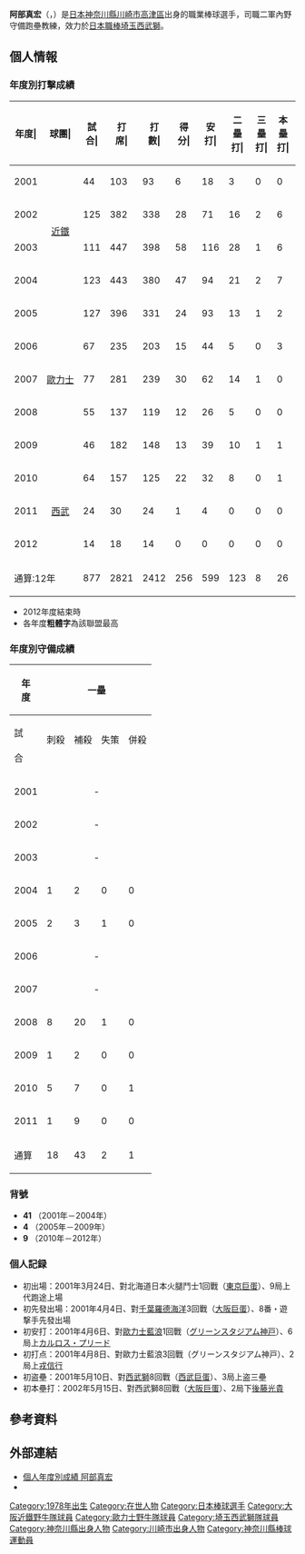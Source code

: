 {{Infobox NPB player|
|name=阿部真宏|
|image=Abe masahiro.jpg|
|width=300|
|position=二軍內野守備跑壘教練|
|team=埼玉西武獅|
|number=76|
|bats=右|
|throws=右|
|birthdate={{birth_date_and_age|1978|5|12|mf=y}}|
|birthplace={{JPN}}[[神奈川縣|神奈川縣]][[川崎市|川崎市]][[高津區|高津區]]|
|debutdate=3月24日
|debutyear=2001年
|debutteam=大阪近鐵野牛
|statyear=2012年球季
|stat1label=打擊率
|stat1value=0.248
|stat2label=全壘打
|stat2value=26
|stat3label=打點
|stat3value=250
|stat4label=盜壘
|stat4value=23
|teams=<nowiki></nowiki>
* [[橫濱中學校及高等學校|横濱高等學校]]
* [[法政大學|法政大學]]
* [[大阪近鐵野牛|大阪近鐵野牛]](2001年－2004年)
* [[歐力士野牛|歐力士野牛]](2005年－2009年)
* [[埼玉西武獅|埼玉西武獅]](2010年－2012年)
'''教練時期'''
* [[埼玉西武獅|埼玉西武獅]]一軍打擊教練（2015年－2021年）
* [[埼玉西武獅|埼玉西武獅]]二軍內野守備跑壘教練（2022年－）
}}
'''阿部真宏'''（{{jpn|j=阿部 真宏|hg=あべ まさひろ|rm=Abe Masahiro}}，{{bd|1978年|5月12日||catIdx=Abe, Masahiro}}）是[[日本|日本]][[神奈川縣|神奈川縣]][[川崎市|川崎市]][[高津區|高津區]]出身的職業棒球選手，司職二軍內野守備跑壘教練，效力於[[日本職棒|日本職棒]][[埼玉西武獅|埼玉西武獅]]。

== 個人情報 ==
=== 年度別打擊成績 ===
{| class="wikitable" style="text-align:right; font-size:small"
|-bgcolor="#efefef"
!年度|!!球團|!!試合|!!打<br>席|!!打<br>數|!!得分|!!安打|!!二<br>壘<br>打|!!三<br>壘<br>打|!!本<br>壘<br>打|!!壘<br>打<br>數|!!打點|!!盜壘|!!盜<br>壘<br>刺|!!觸擊|!!犧<br>牲<br>打|!!保送|!!敬遠|!!觸身|!!三振|!!雙殺|!!打<br>擊<br>率|!!上<br>壘<br>率|!!長<br>打<br>率|!!OPS
|-
|style="text-align:center"|2001
|rowspan="4" style="text-align:center"|[[大阪近鐵野牛|近鐵]]
|44||103||93||6||18||3||0||0||21||11||1||0||3||1||6||0||0||10||5||.194||.240||.226||.466
|-
|style="text-align:center"|2002
|125||382||338||28||71||16||2||6||109||29||0||2||23||5||21||0||5||49||3||.210||.263||.322||.585
|-
|style="text-align:center"|2003
|111||447||398||58||116||28||1||6||164||43||6||0||11||4||33||0||1||37||7||.291||.344||.412||.756
|-
|style="text-align:center"|2004
|123||443||380||47||94||21||2||7||140||50||3||2||11||3||42||1||7||46||11||.247||.331||.368||.699
|-
|style="text-align:center"|2005
|rowspan="5" style="text-align:center; white-space:nowrap;"|[[歐力士野牛|歐力士]]
|127||396||331||24||93||13||1||2||114||35||5||2||17||6||37||0||5||45||10||.281||.356||.344||.701
|-
|style="text-align:center"|2006
|67||235||203||15||44||5||0||3||58||21||4||2||13||1||17||1||1||24||3||.217||.279||.286||.565
|-
|style="text-align:center"|2007
|77||281||239||30||62||14||1||0||78||18||2||1||18||1||18||0||5||21||4||.259||.323||.326||.650
|-
|style="text-align:center"|2008
|55||137||119||12||26||5||0||0||31||9||1||0||9||0||6||0||3||15||0||.218||.273||.261||.534
|-
|style="text-align:center"|2009
|46||182||148||13||39||10||1||1||54||23||1||1||14||1||18||0||1||19||4||.264||.345||.365||.710
|-
|style="text-align:center"|2010
|rowspan="3" style="text-align:center"|[[埼玉西武獅|西武]]
|64||157||125||22||32||8||0||1||43||10||0||0||9||0||21||0||2||14||5||.256||.372||.344||.716
|-
|style="text-align:center;"|2011
|24||30||24||1||4||0||0||0||4||1||0||0||2||0||4||0||0||5||1||.167||.286||.167||.452
|-
|style="text-align:center;"|2012
|14||18||14||0||0||0||0||0||0||0||0||0||3||0||1||0||0||1||2||.000||.067||.000||.067
|-
!colspan="2"|通算:12年
|877||2821||2412||256||599||123||8||26||816||250||23||10||133||22||224||2||30||286||55||.248||.317||.338||.658
|}
* 2012年度結束時
* 各年度'''粗體字'''為該聯盟最高

=== 年度別守備成績 ===
{| class="wikitable" style="text-align: right; font-size: small;"
|-
!rowspan="2"|年<br />度!!colspan="6"|一壘!!colspan="6"|二壘!!colspan="6"|三壘!!colspan="6"|游擊
|-style="line-height:1.25em;"
!試<br /><br />合!!刺殺<br /><br />!!補殺<br /><br />!!失策<br /><br />!!併殺<br /><br />!!守備率<br /><br />!!試<br /><br />合!!刺<br /><br />殺!!補<br /><br />殺!!失<br /><br />策!!併<br /><br />殺!!守<br />備<br />率!!試<br /><br />合!!刺<br /><br />殺!!補<br /><br />殺!!失<br /><br />策!!併<br /><br />殺!!守<br />備<br />率!!試<br /><br />合!!刺<br /><br />殺!!補<br /><br />殺!!失<br /><br />策!!併<br /><br />殺!!守<br />備<br />率
|-
|style="text-align:center;"|2001
|colspan="6" style="text-align:center;"|-||16||22||24||2||7||.958||colspan="6" style="text-align:center;"|-||30||28||51||2||14||.975
|-
|style="text-align:center;"|2002
|colspan="6" style="text-align:center;"|-||28||12||14||0||2||1.000||2||0||0||0||0||.---||118||131||302||12||42||.973
|-
|style="text-align:center;"|2003
|colspan="6" style="text-align:center;"|-||63||21||40||0||4||1.000||colspan="6" style="text-align:center;"|-||111||141||289||8||67||.982
|-
|style="text-align:center;"|2004
|1||2||0||0||0||1.000||4||4||5||0||1||1.000||colspan="6" style="text-align:center;"|-||118||197||360||7||84||.988
|-
|style="text-align:center;"|2005
|2||3||1||0||0||1.000||4||8||9||0||2||1.000||10||5||19||0||0||1.000||118||155||303||7||64||.985
|-
|style="text-align:center;"|2006
|colspan="6" style="text-align:center;"|-||19||32||53||1||8||.988||colspan="6" style="text-align:center;"|-||49||66||179||4||34||.984
|-
|style="text-align:center;"|2007
|colspan="6" style="text-align:center;"|-||69||145||216||4||35||.989||1||0||0||0||0||-||7||5||31||0||2||1.000
|-
|style="text-align:center;"|2008
|8||20||1||0||2||1.000||27||37||64||2||9||.981||7||3||2||1||0||.833||13||17||20||2||7||.949
|-
|style="text-align:center;"|2009
|1||2||0||0||0||1.000||27||63||71||2||16||.985||19||8||27||3||3||.921||colspan="6" style="text-align:center;"|-
|-
|style="text-align:center;"|2010
|5||7||0||1||2||.875||4||7||8||0||0||1.000||52||27||62||4||3||.957||1||0||0||2||0||.000
|-
|style="text-align:center;"|2011
|1||9||0||0||0||1.000||8||9||9||0||3||1.000||1||1||1||0||0||1.000||colspan="6" style="text-align:center;"|-
|-style="background-color: #efefef;"
!通算
|18||43||2||1||4||.978||269||360||513||11||87||.989||92||44||111||8||6||.951||565||740||1535||44||314||.981
|}

=== 背號 ===
* '''41''' （2001年－2004年）
* '''4'''  （2005年－2009年）
* '''9'''  （2010年－2012年）

=== 個人記録 ===
* 初出場：2001年3月24日、對北海道日本火腿鬥士1回戰（[[東京巨蛋|東京巨蛋]]）、9局上代跑途上場
* 初先發出場：2001年4月4日、對[[千葉羅德海洋|千葉羅德海洋]]3回戰（[[大阪巨蛋|大阪巨蛋]]）、8番・遊撃手先發出場
* 初安打：2001年4月6日、對[[歐力士野牛|歐力士藍浪]]1回戰（[[神戸綜合運動公園野球場|グリーンスタジアム神戸]]）、6局上[[カルロス・プリード|カルロス・プリード]]
* 初打点：2001年4月8日、對歐力士藍浪3回戰（グリーンスタジアム神戸）、2局上[[戎信行|戎信行]]
* 初盗壘：2001年5月10日、對[[埼玉西武獅|西武獅]]8回戰（[[西武巨蛋|西武巨蛋]]）、3局上盗三壘
* 初本壘打：2002年5月15日、對西武獅8回戰（[[大阪巨蛋|大阪巨蛋]]）、2局下[[後藤光貴|後藤光貴]]

== 參考資料 ==
{{reflist}}

== 外部連結 ==
* [https://npb.jp/bis/players/41145113.html 個人年度別成績 阿部真宏] {{Wayback|url=https://npb.jp/bis/players/41145113.html |date=20200612060015 }} {{ja icon}} 
* {{Baseballstats|brm=abe---001mas}}

{{西武球員名單}}
{{DEFAULTSORT:Abe, Masahiro}}
[[Category:1978年出生|Category:1978年出生]]
[[Category:在世人物|Category:在世人物]]
[[Category:日本棒球選手|Category:日本棒球選手]]
[[Category:大阪近鐵野牛隊球員|Category:大阪近鐵野牛隊球員]]
[[Category:歐力士野牛隊球員|Category:歐力士野牛隊球員]]
[[Category:埼玉西武獅隊球員|Category:埼玉西武獅隊球員]]
[[Category:神奈川縣出身人物|Category:神奈川縣出身人物]]
[[Category:川崎市出身人物|Category:川崎市出身人物]]
[[Category:神奈川縣棒球運動員|Category:神奈川縣棒球運動員]]